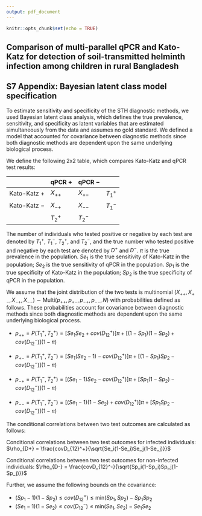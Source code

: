 ```yaml
---
output: pdf_document
---
```


```r
knitr::opts_chunk$set(echo = TRUE)
```
## Comparison of multi-parallel qPCR and Kato-Katz for detection of soil-transmitted helminth infection among children in rural Bangladesh
## S7 Appendix: Bayesian latent class model specification 

To estimate sensitivity and specificity of the STH diagnostic methods, we used Bayesian latent class analysis, which defines the true prevalence, sensitivity, and specificity as latent variables that are estimated simultaneously from the data and assumes no gold standard. We defined a model that accounted for covariance between diagnostic methods since both diagnostic methods are dependent upon the same underlying biological process. 

We define the following 2x2 table, which compares Kato-Katz and qPCR test results: 

| | qPCR + | qPCR $-$ | |
-- | -- | -- | -- |
Kato-Katz + | $X_{++}$ | $X_{+-}$ |  $T_1^+$ |
Kato-Katz $-$ | $X_{-+}$ | $X_{--}$ | $T_1^-$ |
| | $T_2^+$ | $T_2^-$ | |

The number of individuals who tested positive or negative by each test are denoted by $T_1^+$, $T_1^-$, $T_2^+$, and $T_2^-$, and the true number who tested positive and negative by each test are denoted by $D^+$ and $D^-$.  $\pi$ is the true prevalence in the population. $Se_1$ is the true sensitivity of Kato-Katz in the population; $Se_2$ is the true sensitivity of qPCR in the population. $Sp_1$ is the true specificity of Kato-Katz in the population; $Sp_2$ is the true specificity of qPCR in the population. 

We assume that the joint distribution of the two tests is multinomial $(X_{++},X_{+-},X_{-+},X_{--}) \sim \text{Multi}(p_{++},p_{+-},p_{-+},p_{--},N)$ with probabilities defined as follows. These probabilities account for covariance between diagnostic methods since both diagnostic methods are dependent upon the same underlying biological process.

- $p_{++}=P(T_1^+,T_2^+) = [Se_1Se_2+ cov(D_{12}^+)]\pi + [(1-Sp_1)(1-Sp_2) + cov(D_{12}^-)](1-\pi)$

- $p_{+-}=P(T_1^+,T_2^-) = [Se_1(Se_2-1)- cov(D_{12}^+)]\pi + [(1-Sp_1)Sp_2 - cov(D_{12}^-)](1-\pi)$

- $p_{-+}=P(T_1^-,T_2^+) = [(Se_1-1)Se_2- cov(D_{12}^+)]\pi + [Sp_1(1-Sp_2) - cov(D_{12}^-)](1-\pi)$

- $p_{--}=P(T_1^-,T_2^-) = [(Se_1-1)(1-Se_2)+ cov(D_{12}^+)]\pi + [Sp_1Sp_2 - cov(D_{12}^-)](1-\pi)$


The conditional correlations between two test outcomes are calculated as follows:

Conditional correlations between two test outcomes for infected individuals: $\rho_{D+} = \frac{covD_{12}^+}{\sqrt{Se_i(1-Se_i)Se_j(1-Se_j)}}$

Conditional correlations between two test outcomes for non-infected individuals: $\rho_{D-} = \frac{covD_{12}^-}{\sqrt{Sp_i(1-Sp_i)Sp_j(1-Sp_j)}}$

Further, we assume the following bounds on the covariance:

- $(Sp_1-1)(1-Sp_2)\leq cov(D_{12}^+)\leq \text{min}(Sp_1,Sp_2)-Sp_1Sp_2$
- $(Se_1-1)(1-Se_2)\leq cov(D_{12}^-)\leq \text{min}(Se_1,Se_2)-Se_1Se_2$



